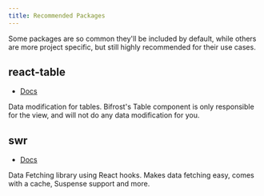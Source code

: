```yaml
---
title: Recommended Packages
---
```


Some packages are so common they'll be included by default, while others are more project specific, but still highly recommended for their use cases.

## react-table

- [Docs](https://react-table.tanstack.com/)

Data modification for tables. Bifrost's Table component is only responsible for the view, and will not do any data modification for you.

## swr

- [Docs](https://swr.vercel.app/)

Data Fetching library using React hooks. Makes data fetching easy, comes with a cache, Suspense support and more.